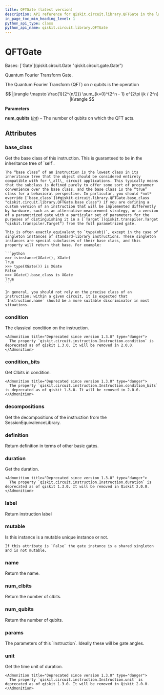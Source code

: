 ```yaml
---
title: QFTGate (latest version)
description: API reference for qiskit.circuit.library.QFTGate in the latest version of qiskit
in_page_toc_min_heading_level: 1
python_api_type: class
python_api_name: qiskit.circuit.library.QFTGate
---
```


# QFTGate

<Class id="qiskit.circuit.library.QFTGate" isDedicatedPage={true} github="https://github.com/Qiskit/qiskit/tree/stable/1.3/qiskit/circuit/library/basis_change/qft.py#L282-L316" signature="qiskit.circuit.library.QFTGate(num_qubits)" modifiers="class">
  Bases: [`Gate`](qiskit.circuit.Gate "qiskit.circuit.gate.Gate")

  Quantum Fourier Transform Gate.

  The Quantum Fourier Transform (QFT) on $n$ qubits is the operation

$$
|j\rangle \mapsto \frac{1}{2^{n/2}} \sum_{k=0}^{2^n - 1} e^{2\pi ijk / 2^n} |k\rangle
$$

  **Parameters**

  **num\_qubits** ([*int*](https://docs.python.org/3/library/functions.html#int "(in Python v3.13)")) – The number of qubits on which the QFT acts.

  ## Attributes

  ### base\_class

  <Attribute id="qiskit.circuit.library.QFTGate.base_class">
    Get the base class of this instruction. This is guaranteed to be in the inheritance tree of `self`.

    The “base class” of an instruction is the lowest class in its inheritance tree that the object should be considered entirely compatible with for \_all\_ circuit applications. This typically means that the subclass is defined purely to offer some sort of programmer convenience over the base class, and the base class is the “true” class for a behavioral perspective. In particular, you should *not* override [`base_class`](#qiskit.circuit.library.QFTGate.base_class "qiskit.circuit.library.QFTGate.base_class") if you are defining a custom version of an instruction that will be implemented differently by hardware, such as an alternative measurement strategy, or a version of a parametrized gate with a particular set of parameters for the purposes of distinguishing it in a [`Target`](qiskit.transpiler.Target "qiskit.transpiler.Target") from the full parametrized gate.

    This is often exactly equivalent to `type(obj)`, except in the case of singleton instances of standard-library instructions. These singleton instances are special subclasses of their base class, and this property will return that base. For example:

    ```python
    >>> isinstance(XGate(), XGate)
    True
    >>> type(XGate()) is XGate
    False
    >>> XGate().base_class is XGate
    True
    ```

    In general, you should not rely on the precise class of an instruction; within a given circuit, it is expected that `Instruction.name` should be a more suitable discriminator in most situations.
  </Attribute>

  ### condition

  <Attribute id="qiskit.circuit.library.QFTGate.condition">
    The classical condition on the instruction.

    <Admonition title="Deprecated since version 1.3.0" type="danger">
      The property `qiskit.circuit.instruction.Instruction.condition` is deprecated as of qiskit 1.3.0. It will be removed in 2.0.0.
    </Admonition>
  </Attribute>

  ### condition\_bits

  <Attribute id="qiskit.circuit.library.QFTGate.condition_bits">
    Get Clbits in condition.

    <Admonition title="Deprecated since version 1.3.0" type="danger">
      The property `qiskit.circuit.instruction.Instruction.condition_bits` is deprecated as of qiskit 1.3.0. It will be removed in 2.0.0.
    </Admonition>
  </Attribute>

  ### decompositions

  <Attribute id="qiskit.circuit.library.QFTGate.decompositions">
    Get the decompositions of the instruction from the SessionEquivalenceLibrary.
  </Attribute>

  ### definition

  <Attribute id="qiskit.circuit.library.QFTGate.definition">
    Return definition in terms of other basic gates.
  </Attribute>

  ### duration

  <Attribute id="qiskit.circuit.library.QFTGate.duration">
    Get the duration.

    <Admonition title="Deprecated since version 1.3.0" type="danger">
      The property `qiskit.circuit.instruction.Instruction.duration` is deprecated as of qiskit 1.3.0. It will be removed in Qiskit 2.0.0.
    </Admonition>
  </Attribute>

  ### label

  <Attribute id="qiskit.circuit.library.QFTGate.label">
    Return instruction label
  </Attribute>

  ### mutable

  <Attribute id="qiskit.circuit.library.QFTGate.mutable">
    Is this instance is a mutable unique instance or not.

    If this attribute is `False` the gate instance is a shared singleton and is not mutable.
  </Attribute>

  ### name

  <Attribute id="qiskit.circuit.library.QFTGate.name">
    Return the name.
  </Attribute>

  ### num\_clbits

  <Attribute id="qiskit.circuit.library.QFTGate.num_clbits">
    Return the number of clbits.
  </Attribute>

  ### num\_qubits

  <Attribute id="qiskit.circuit.library.QFTGate.num_qubits">
    Return the number of qubits.
  </Attribute>

  ### params

  <Attribute id="qiskit.circuit.library.QFTGate.params">
    The parameters of this `Instruction`. Ideally these will be gate angles.
  </Attribute>

  ### unit

  <Attribute id="qiskit.circuit.library.QFTGate.unit">
    Get the time unit of duration.

    <Admonition title="Deprecated since version 1.3.0" type="danger">
      The property `qiskit.circuit.instruction.Instruction.unit` is deprecated as of qiskit 1.3.0. It will be removed in Qiskit 2.0.0.
    </Admonition>
  </Attribute>
</Class>

